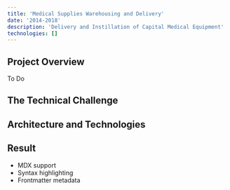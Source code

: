 ```yaml
---
title: 'Medical Supplies Warehousing and Delivery'
date: '2014-2018'
description: 'Delivery and Instillation of Capital Medical Equipment'
technologies: [] 
---
```


## Project Overview

To Do

## The Technical Challenge

## Architecture and Technologies

## Result

- MDX support
- Syntax highlighting
- Frontmatter metadata 